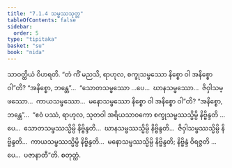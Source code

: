 ```yaml
---
title: "7.1.4 သမ္ဖဿသုတ္တ"
tableOfContents: false
sidebar:
  order: 5
type: "tipitaka"
basket: "su"
book: "nida"
---
```



<DynamicBreadcrumb />

<Division number="191" book="nida">

<Paragraph number="1120" book="nida">
သာဝတ္ထိယံ ဝိဟရတိ. “တံ ကိံ မညသိ, ရာဟုလ, စက္ခုသမ္ဖဿော နိစ္စော ဝါ အနိစ္စော ဝါ”တိ? “အနိစ္စော, ဘန္တေ”…  “သောတသမ္ဖဿော …ပေ…  ဃာနသမ္ဖဿော…  ဇိဝှါသမ္ဖဿော…  ကာယသမ္ဖဿော…  မနောသမ္ဖဿော နိစ္စော ဝါ အနိစ္စော ဝါ”တိ? “အနိစ္စော, ဘန္တေ”…  “ဧဝံ ပဿံ, ရာဟုလ, သုတဝါ အရိယသာဝကော စက္ခုသမ္ဖဿသ္မိမ္ပိ နိဗ္ဗိန္ဒတိ …ပေ…  သောတသမ္ဖဿသ္မိမ္ပိ နိဗ္ဗိန္ဒတိ…  ဃာနသမ္ဖဿသ္မိမ္ပိ နိဗ္ဗိန္ဒတိ…  ဇိဝှါသမ္ဖဿသ္မိမ္ပိ နိဗ္ဗိန္ဒတိ…  ကာယသမ္ဖဿသ္မိမ္ပိ နိဗ္ဗိန္ဒတိ…  မနောသမ္ဖဿသ္မိမ္ပိ နိဗ္ဗိန္ဒတိ; နိဗ္ဗိန္ဒံ ဝိရဇ္ဇတိ …ပေ…  ပဇာနာတီ”တိ.

</Paragraph>
</Division>

<Paragraph number="1121" type="center" book="nida">
စတုတ္ထံ.
</Paragraph>